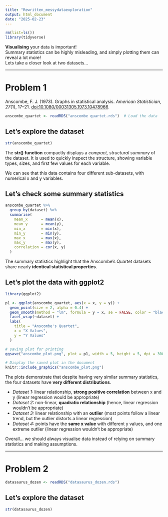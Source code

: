 ```yaml
---
title: "Rewritten_messydataexploration"
output: html_document
date: "2025-02-23"
---
```


```r
rm(list=ls())
library(tidyverse)
```

**Visualising** your data is important!\
Summary statistics can be highly misleading, and simply plotting them can reveal a lot more!\
Lets take a closer look at two datasets...

------------------------------------------------------------------------

# Problem 1

Anscombe, F. J. (1973). Graphs in statistical analysis. *American Statistician, 27*(1), 17–21. <doi:10.1080/00031305.1973.10478966>.

```r
anscombe_quartet <- readRDS("anscombe quartet.rds")  # Load the data
```

## Let's explore the dataset

```r
str(anscombe_quartet)
```

The **str() function** compactly displays a *compact, structural summary* of the dataset. It is used to quickly inspect the structure, showing variable types, sizes, and first few values for each variable.

We can see that this data contains four different sub-datasets, with numerical x and y variables.

## Let's check some summary statistics

```r
anscombe_quartet %>% 
  group_by(dataset) %>% 
  summarise(
    mean_x      = mean(x),
    mean_y      = mean(y),
    min_x       = min(x),
    min_y       = min(y),
    max_x       = max(x),
    max_y       = max(y),
    correlation = cor(x, y)
  )
```

The summary statistics highlight that the Anscombe's Quartet datasets share nearly **identical statistical properties**.

## Let's plot the data with ggplot2

```r
library(ggplot2)

p1 <- ggplot(anscombe_quartet, aes(x = x, y = y)) +
  geom_point(size = 2, alpha = 0.4) + 
  geom_smooth(method = "lm", formula = y ~ x, se = FALSE, color = "black", size = 0.5) +
  facet_wrap(~dataset) +
  labs(
    title = "Anscombe's Quartet",
    x = "X Values",
    y = "Y Values"
  )

# saving plot for printing
ggsave("anscombe_plot.png", plot = p1, width = 5, height = 5, dpi = 300)

```

```r
# Display the saved plot in the document
knitr::include_graphics("anscombe_plot.png")
```

The plots demonstrate that despite having very similar summary statistics, the four datasets have **very different distributions**.

-   *Dataset 1:* linear relationship, **strong positive correlation** between x and y (linear regression would be appropriate)
-   *Dataset 2:* non-linear, **quadratic relationship** (hence, linear regression wouldn't be appropriate)
-   *Dataset 3:* linear relationship with an **outlier** (most points follow a linear trend, but the outlier distorts a linear regression)
-   *Dataset 4:* points have the **same x value** with different y values, and one extreme outlier (linear regression wouldn't be appropriate)

Overall... we should always visualise data instead of relying on summary statistics and making assumptions.

------------------------------------------------------------------------

# Problem 2

```r
datasaurus_dozen <- readRDS("datasaurus_dozen.rds")
```

## Let's explore the dataset

```r
str(datasaurus_dozen)
```
